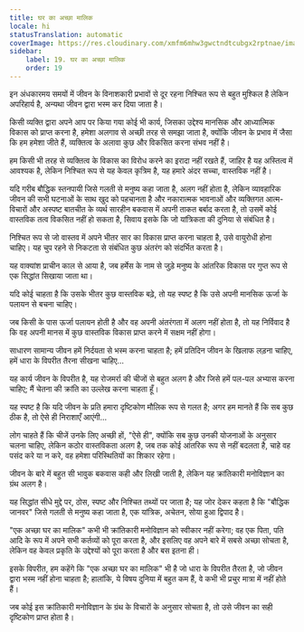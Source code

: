 ```yaml
---
title: घर का अच्छा मालिक
locale: hi
statusTranslation: automatic
coverImage: https://res.cloudinary.com/xmfm6mhw3gwctndtcubgx2rptnae/image/upload/v1740468922/small_cover_tratado_de_psicologia_revolucionaria_a4c0dca4e0.webp
sidebar:
    label: 19. घर का अच्छा मालिक
    order: 19
---
```

इन अंधकारमय समयों में जीवन के विनाशकारी प्रभावों से दूर रहना निश्चित रूप से बहुत मुश्किल है लेकिन अपरिहार्य है, अन्यथा जीवन द्वारा भस्म कर दिया जाता है।

किसी व्यक्ति द्वारा अपने आप पर किया गया कोई भी कार्य, जिसका उद्देश्य मानसिक और आध्यात्मिक विकास को प्राप्त करना है, हमेशा अलगाव से अच्छी तरह से समझा जाता है, क्योंकि जीवन के प्रभाव में जैसा कि हम हमेशा जीते हैं, व्यक्तित्व के अलावा कुछ और विकसित करना संभव नहीं है।

हम किसी भी तरह से व्यक्तित्व के विकास का विरोध करने का इरादा नहीं रखते हैं, जाहिर है यह अस्तित्व में आवश्यक है, लेकिन निश्चित रूप से यह केवल कृत्रिम है, यह हमारे अंदर सच्चा, वास्तविक नहीं है।

यदि गरीब बौद्धिक स्तनपायी जिसे गलती से मनुष्य कहा जाता है, अलग नहीं होता है, लेकिन व्यावहारिक जीवन की सभी घटनाओं के साथ खुद को पहचानता है और नकारात्मक भावनाओं और व्यक्तिगत आत्म-विचारों और अस्पष्ट बातचीत के व्यर्थ सारहीन बकवास में अपनी ताकत बर्बाद करता है, तो उसमें कोई वास्तविक तत्व विकसित नहीं हो सकता है, सिवाय इसके कि जो यांत्रिकता की दुनिया से संबंधित है।

निश्चित रूप से जो वास्तव में अपने भीतर सार का विकास प्राप्त करना चाहता है, उसे वायुरोधी होना चाहिए। यह चुप रहने से निकटता से संबंधित कुछ अंतरंग को संदर्भित करता है।

यह वाक्यांश प्राचीन काल से आया है, जब हर्मेस के नाम से जुड़े मनुष्य के आंतरिक विकास पर गुप्त रूप से एक सिद्धांत सिखाया जाता था।

यदि कोई चाहता है कि उसके भीतर कुछ वास्तविक बढ़े, तो यह स्पष्ट है कि उसे अपनी मानसिक ऊर्जा के पलायन से बचना चाहिए।

जब किसी के पास ऊर्जा पलायन होती है और वह अपनी अंतरंगता में अलग नहीं होता है, तो यह निर्विवाद है कि वह अपनी मानस में कुछ वास्तविक विकास प्राप्त करने में सक्षम नहीं होगा।

साधारण सामान्य जीवन हमें निर्दयता से भस्म करना चाहता है; हमें प्रतिदिन जीवन के खिलाफ लड़ना चाहिए, हमें धारा के विपरीत तैरना सीखना चाहिए...

यह कार्य जीवन के विपरीत है, यह रोजमर्रा की चीजों से बहुत अलग है और जिसे हमें पल-पल अभ्यास करना चाहिए; मैं चेतना की क्रांति का उल्लेख करना चाहता हूँ।

यह स्पष्ट है कि यदि जीवन के प्रति हमारा दृष्टिकोण मौलिक रूप से गलत है; अगर हम मानते हैं कि सब कुछ ठीक है, तो ऐसे ही निराशाएँ आएंगी...

लोग चाहते हैं कि चीजें उनके लिए अच्छी हों, "ऐसे ही", क्योंकि सब कुछ उनकी योजनाओं के अनुसार चलना चाहिए, लेकिन कठोर वास्तविकता अलग है, जब तक कोई आंतरिक रूप से नहीं बदलता है, चाहे वह पसंद करे या न करे, वह हमेशा परिस्थितियों का शिकार रहेगा।

जीवन के बारे में बहुत सी भावुक बकवास कही और लिखी जाती है, लेकिन यह क्रांतिकारी मनोविज्ञान का ग्रंथ अलग है।

यह सिद्धांत सीधे मुद्दे पर, ठोस, स्पष्ट और निश्चित तथ्यों पर जाता है; यह जोर देकर कहता है कि "बौद्धिक जानवर" जिसे गलती से मनुष्य कहा जाता है, एक यांत्रिक, अचेतन, सोया हुआ द्विपाद है।

"एक अच्छा घर का मालिक" कभी भी क्रांतिकारी मनोविज्ञान को स्वीकार नहीं करेगा; वह एक पिता, पति आदि के रूप में अपने सभी कर्तव्यों को पूरा करता है, और इसलिए वह अपने बारे में सबसे अच्छा सोचता है, लेकिन वह केवल प्रकृति के उद्देश्यों को पूरा करता है और बस इतना ही।

इसके विपरीत, हम कहेंगे कि "एक अच्छा घर का मालिक" भी है जो धारा के विपरीत तैरता है, जो जीवन द्वारा भस्म नहीं होना चाहता है; हालांकि, ये विषय दुनिया में बहुत कम हैं, वे कभी भी प्रचुर मात्रा में नहीं होते हैं।

जब कोई इस क्रांतिकारी मनोविज्ञान के ग्रंथ के विचारों के अनुसार सोचता है, तो उसे जीवन का सही दृष्टिकोण प्राप्त होता है।

